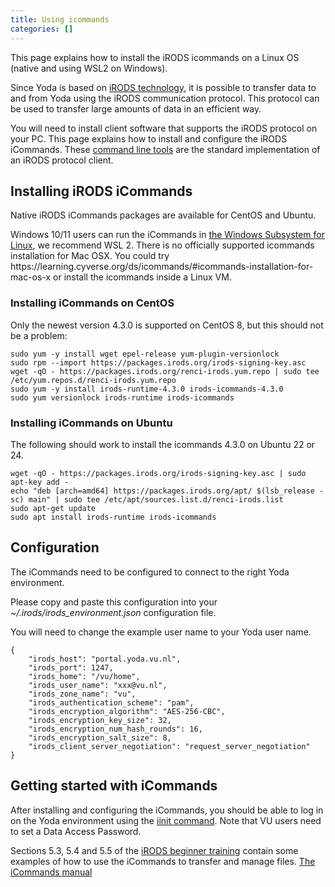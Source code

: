 ```yaml
---
title: Using icommands
categories: []
---
```


This page explains how to install the iRODS icommands on a Linux OS (native and using WSL2 on Windows).

Since Yoda is based on [iRODS technology](https://irods.org), it is possible to transfer
data to and from Yoda using the iRODS communication protocol. This protocol can be used
to transfer large amounts of data in an efficient way.

You will need to install client software that supports the iRODS protocol on your PC.
This page explains how to install and configure the iRODS iCommands. These
[command line tools](https://en.wikipedia.org/wiki/Command-line_interface) are the standard
implementation of an iRODS protocol client.

## Installing iRODS iCommands

Native iRODS iCommands packages are available for CentOS and Ubuntu.

Windows 10/11 users can run the iCommands in [the Windows Subsystem for Linux](https://docs.microsoft.com/en-us/windows/wsl/about), we recommend WSL 2.
There is no officially supported icommands installation for Mac OSX. You could try https://learning.cyverse.org/ds/icommands/#icommands-installation-for-mac-os-x or install the icommands inside a Linux VM.

### Installing iCommands on CentOS
Only the newest version 4.3.0 is supported on CentOS 8, but this should not be a problem:
```
sudo yum -y install wget epel-release yum-plugin-versionlock
sudo rpm --import https://packages.irods.org/irods-signing-key.asc
wget -qO - https://packages.irods.org/renci-irods.yum.repo | sudo tee /etc/yum.repos.d/renci-irods.yum.repo
sudo yum -y install irods-runtime-4.3.0 irods-icommands-4.3.0
sudo yum versionlock irods-runtime irods-icommands
```

### Installing iCommands on Ubuntu
The following should work to install the icommands 4.3.0 on Ubuntu 22 or 24.
```
wget -qO - https://packages.irods.org/irods-signing-key.asc | sudo apt-key add -
echo "deb [arch=amd64] https://packages.irods.org/apt/ $(lsb_release -sc) main" | sudo tee /etc/apt/sources.list.d/renci-irods.list
sudo apt-get update
sudo apt install irods-runtime irods-icommands
```
## Configuration

The iCommands need to be configured to connect to the right Yoda environment.

Please copy and paste this configuration into your
_~/.irods/irods\_environment.json_ configuration file.

You will need to change the example user name to your Yoda user name.

```
{
    "irods_host": "portal.yoda.vu.nl",
    "irods_port": 1247,
    "irods_home": "/vu/home",
    "irods_user_name": "xxx@vu.nl",
    "irods_zone_name": "vu",
    "irods_authentication_scheme": "pam",
    "irods_encryption_algorithm": "AES-256-CBC",
    "irods_encryption_key_size": 32,
    "irods_encryption_num_hash_rounds": 16,
    "irods_encryption_salt_size": 8,
    "irods_client_server_negotiation": "request_server_negotiation"
}
```

## Getting started with iCommands

After installing and configuring the iCommands, you should be able to log in
on the Yoda environment using the [iinit command](https://docs.irods.org/4.2.12/icommands/user/#iinit). 
Note that VU users need to set a Data Access Password.

Sections 5.3, 5.4 and 5.5 of the [iRODS beginner training](https://irods.org/uploads/2016/06/irods_beginner_training_2016.pdf) 
contain some examples of how to use the iCommands to transfer and manage files. [The iCommands manual](https://docs.irods.org/4.2.12/icommands/user/)
